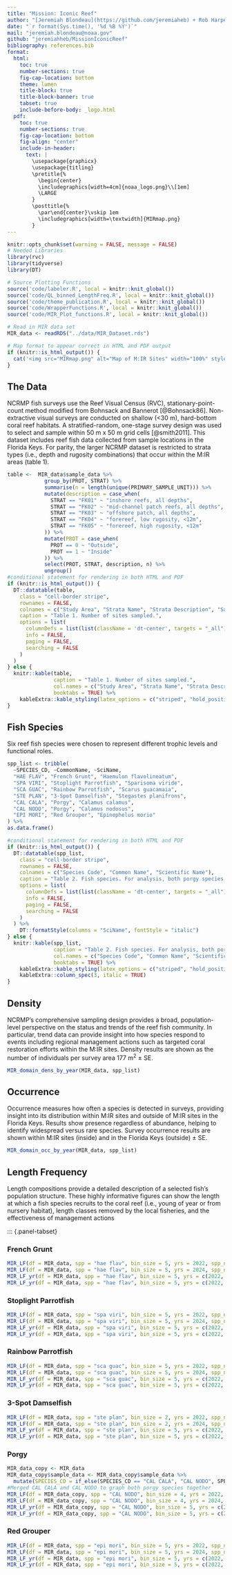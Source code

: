 ```yaml
---
title: "Mission: Iconic Reef"
author: "[Jeremiah Blondeau](https://github.com/jeremiaheb) + Rob Harper"
date: "`r format(Sys.time(), '%d %B %Y')`"
mail: "jeremiah.blondeau@noaa.gov"
github: "jeremiahheb/MissionIconicReef"
bibliography: references.bib
format: 
  html:
    toc: true
    number-sections: true
    fig-cap-location: bottom
    theme: lumen
    title-block: true
    title-block-banner: true
    tabset: true
    include-before-body: _logo.html 
  pdf:
    toc: true
    number-sections: true
    fig-cap-location: bottom
    fig-align: "center"
    include-in-header:
      text: |
        \usepackage{graphicx}
        \usepackage{titling}
        \pretitle{%
          \begin{center}
          \includegraphics[width=4cm]{noaa_logo.png}\\[1em]
          \LARGE
        }
        \posttitle{%
          \par\end{center}\vskip 1em
          \includegraphics[width=\textwidth]{MIRmap.png}
        }
---
```


<!-- html-only -->

```{=html}
<style>
  nav#TOC {
    font-size: 0.85em;
  }
</style>
```

```r
knitr::opts_chunk$set(warning = FALSE, message = FALSE)
# Needed Libraries
library(rvc)
library(tidyverse)
library(DT)

# Source Plotting Functions
source('code/labeler.R', local = knitr::knit_global())
source('code/QL_binned_LengthFreq.R', local = knitr::knit_global())
source('code/theme_publication.R', local = knitr::knit_global())
source('code/WrapperFunctions.R', local = knitr::knit_global())
source('code/MIR_Plot_functions.R', local = knitr::knit_global())

# Read in MIR data set
MIR_data <- readRDS("../data/MIR_Dataset.rds")
```

```r
# Map format to appear correct in HTML and PDF output
if (knitr::is_html_output()) {
  cat('<img src="MIRmap.png" alt="Map of M:IR Sites" width="100%" style="margin-top: 1em;">')
}
```

\newpage

## The Data

NCRMP fish surveys use the Reef Visual Census (RVC), stationary-point-count method modified from Bohnsack and Bannerot [@Bohnsack86]. Non-extractive visual surveys are conducted on shallow (\<30 m), hard-bottom coral reef habitats. A stratified-random, one-stage survey design was used to select and sample within 50 m x 50 m grid cells [@smith2011]. This dataset includes reef fish data collected from sample locations in the Florida Keys. For parity, the larger NCRMP dataset is restricted to strata types (i.e., depth and rugosity combinations) that occur within the M:IR areas (table 1).

```r
table <-  MIR_data$sample_data %>%
            group_by(PROT, STRAT) %>%
            summarise(n = length(unique(PRIMARY_SAMPLE_UNIT))) %>%
            mutate(description = case_when(
              STRAT == "FK01" ~ "inshore reefs, all depths",
              STRAT == "FK02" ~ "mid-channel patch reefs, all depths",
              STRAT == "FK03" ~ "offshore patch, all depths",
              STRAT == "FK04" ~ "forereef, low rugosity, <12m",
              STRAT == "FK05" ~ "forereef, high rugosity, <12m"
            )) %>%
            mutate(PROT = case_when(
              PROT == 0 ~ "Outside",
              PROT == 1 ~ "Inside"
            )) %>% 
            select(PROT, STRAT, description, n) %>%
            ungroup()
#conditional statement for rendering in both HTML and PDF
if (knitr::is_html_output()) {
  DT::datatable(table,
    class = "cell-border stripe", 
    rownames = FALSE,
    colnames = c("Study Area", "Strata Name", "Strata Description", "Sample Number"),
    caption = "Table 1. Number of sites sampled.",
    options = list(
      columnDefs = list(list(className = 'dt-center', targets = "_all")),
      info = FALSE,
      paging = FALSE,
      searching = FALSE
    )
  )
} else {
  knitr::kable(table,
               caption = "Table 1. Number of sites sampled.",
               col.names = c("Study Area", "Strata Name", "Strata Description", "Sample Number"),
               booktabs = TRUE) %>%
    kableExtra::kable_styling(latex_options = c("striped", "hold_position"), font_size = 10)
}

```

## Fish Species

Six reef fish species were chosen to represent different trophic levels and functional roles.

```r
spp_list <- tribble(
  ~SPECIES_CD, ~CommonName, ~SciName,
  "HAE FLAV", "French Grunt", "Haemulon flavolineatum",
  "SPA VIRI", "Stoplight Parrotfish", "Sparisoma viride",
  "SCA GUAC", "Rainbow Parrotfish", "Scarus guacamaia", 
  "STE PLAN", "3-Spot Damselfish", "Stegastes planifrons",
  "CAL CALA", "Porgy", "Calamus calamus",
  "CAL NODO", "Porgy", "Calamus nodosus",
  "EPI MORI", "Red Grouper", "Epinephelus morio"
) %>%
as.data.frame()

#conditional statement for rendering in both HTML and PDF
if (knitr::is_html_output()) {
  DT::datatable(spp_list,
    class = "cell-border stripe",
    rownames = FALSE,
    colnames = c("Species Code", "Common Name", "Scientific Name"),
    caption = "Table 2. Fish species. For analysis, both porgy species were combined.",
    options = list(
      columnDefs = list(list(className = 'dt-center', targets = "_all")),
      info = FALSE,
      paging = FALSE,
      searching = FALSE
    )
  ) %>%
    DT::formatStyle(columns = "SciName", fontStyle = "italic")
} else {
  knitr::kable(spp_list,
               caption = "Table 2. Fish species. For analysis, both porgy species were combined.",
               col.names = c("Species Code", "Common Name", "Scientific Name"),
               booktabs = TRUE) %>%
    kableExtra::kable_styling(latex_options = c("striped", "hold_position"), font_size = 10) %>%
    kableExtra::column_spec(3, italic = TRUE)
}
```

\newpage

## Density

NCRMP’s comprehensive sampling design provides a broad, population-level perspective on the status and trends of the reef fish community. In particular, trend data can provide insight into how species respond to events including regional management actions such as targeted coral restoration efforts within the M:IR sites. Density results are shown as the number of individuals per survey area 177 m$^{2}$ ± SE.

```r
MIR_domain_dens_by_year(MIR_data, spp_list)
```

\newpage

## Occurrence

Occurrence measures how often a species is detected in surveys, providing insight into its distribution within M:IR sites and outside of M:IR sites in the Florida Keys. Results show presence regardless of abundance, helping to identify widespread versus rare species. Survey occurrence results are shown within M:IR sites (inside) and in the Florida Keys (outside) ± SE.

```r
MIR_domain_occ_by_year(MIR_data, spp_list)
```

\newpage

## Length Frequency

Length compositions provide a detailed description of a selected fish’s population structure. These highly informative figures can show the length at which a fish species recruits to the coral reef (i.e., young of year or from nursery habitat), length classes removed by the local fisheries, and the effectiveness of management actions

::: {.panel-tabset}

### French Grunt

```r
MIR_LF(df = MIR_data, spp = "hae flav", bin_size = 5, yrs = 2022, spp_name = "French Grunt")
MIR_LF(df = MIR_data, spp = "hae flav", bin_size = 5, yrs = 2024, spp_name = "French Grunt")
MIR_LF_yr(df = MIR_data, spp = "hae flav", bin_size = 5, yrs = c(2022, 2024), spp_name = "French grunt", category = "M:IR", custom_title = "French Grunt - M:IR")
MIR_LF_yr(df = MIR_data, spp = "hae flav", bin_size = 5, yrs = c(2022, 2024), spp_name = "French grunt", category = "open", custom_title = "French Grunt - Open")
```

### Stoplight Parrotfish

```r
MIR_LF(df = MIR_data, spp = "spa viri", bin_size = 5, yrs = 2022, spp_name = "Stoplight Parrotfish")
MIR_LF(df = MIR_data, spp = "spa viri", bin_size = 5, yrs = 2024, spp_name = "Stoplight Parrotfish")
MIR_LF_yr(df = MIR_data, spp = "spa viri", bin_size = 5, yrs = c(2022, 2024), spp_name = "Stoplight Parrotfish", category = "M:IR", custom_title = "Stoplight Parrotfish - M:IR")
MIR_LF_yr(df = MIR_data, spp = "spa viri", bin_size = 5, yrs = c(2022, 2024), spp_name = "Stoplight Parrotfish", category = "open", custom_title = "Stoplight Parrotfish - Open")
```

### Rainbow Parrotfish

```r
MIR_LF(df = MIR_data, spp = "sca guac", bin_size = 5, yrs = 2022, spp_name = "Rainbow Parrotfish")
MIR_LF(df = MIR_data, spp = "sca guac", bin_size = 5, yrs = 2024, spp_name = "Rainbow Parrotfish")
MIR_LF_yr(df = MIR_data, spp = "sca guac", bin_size = 5, yrs = c(2022, 2024), spp_name = "Rainbow Parrotfish", category = "M:IR", custom_title = "Rainbow Parrotfish - Open")
MIR_LF_yr(df = MIR_data, spp = "sca guac", bin_size = 5, yrs = c(2022, 2024), spp_name = "Rainbow Parrotfish", category = "open", custom_title = "Rainbow Parrotfish - Open")
```

### 3-Spot Damselfish

```r
MIR_LF(df = MIR_data, spp = "ste plan", bin_size = 2, yrs = 2022, spp_name = "3-Spot Damselfish")
MIR_LF(df = MIR_data, spp = "ste plan", bin_size = 2, yrs = 2024, spp_name = "3-Spot Damselfish")
MIR_LF_yr(df = MIR_data, spp = "ste plan", bin_size = 5, yrs = c(2022, 2024), spp_name = "3-Spot Damselfish", category = "M:IR", custom_title = "3-Spot Damselfish - MIR")
MIR_LF_yr(df = MIR_data, spp = "ste plan", bin_size = 5, yrs = c(2022, 2024), spp_name = "3-Spot Damselfish", category = "open", custom_title = "3-Spot Damselfish - Open")
```

### Porgy

```r
MIR_data_copy <- MIR_data
MIR_data_copy$sample_data <- MIR_data_copy$sample_data %>%
  mutate(SPECIES_CD = if_else(SPECIES_CD == "CAL CALA", "CAL NODO", SPECIES_CD))
#Merged CAL CALA and CAL NODO to graph both porgy species together
MIR_LF(df = MIR_data_copy, spp = "CAL NODO", bin_size = 4, yrs = 2022, spp_name = "Porgy")
MIR_LF(df = MIR_data_copy, spp = "CAL NODO", bin_size = 4, yrs = 2024, spp_name = "Porgy")
MIR_LF_yr(df = MIR_data_copy, spp = "CAL NODO", bin_size = 5, yrs = c(2022, 2024), spp_name = "Porgy", category = "M:IR", custom_title = "Porgy - MIR")
MIR_LF_yr(df = MIR_data_copy, spp = "CAL NODO", bin_size = 5, yrs = c(2022, 2024), spp_name = "Porgy", category = "open", custom_title = "Porgy - Open")
```

### Red Grouper

```r
MIR_LF(df = MIR_data, spp = "epi mori", bin_size = 5, yrs = 2022, spp_name = "Red Grouper")
MIR_LF(df = MIR_data, spp = "epi mori", bin_size = 5, yrs = 2024, spp_name = "Red Grouper")
MIR_LF_yr(df = MIR_data, spp = "epi mori", bin_size = 5, yrs = c(2022, 2024), spp_name = "Red Grouper", category = "M:IR", custom_title = "Red Grouper - MIR")
MIR_LF_yr(df = MIR_data, spp = "epi mori", bin_size = 5, yrs = c(2022, 2024), spp_name = "Red Grouper", category = "open", custom_title = "Red Grouper - Open")
```
